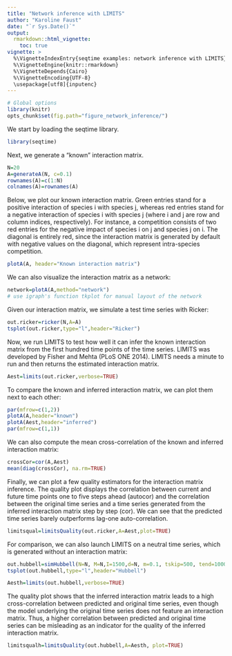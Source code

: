 ```yaml
---
title: "Network inference with LIMITS"
author: "Karoline Faust"
date: "`r Sys.Date()`"
output:
  rmarkdown::html_vignette:
    toc: true
vignette: >
  %\VignetteIndexEntry{seqtime examples: network inference with LIMITS}
  %\VignetteEngine{knitr::rmarkdown}
  %\VignetteDepends{Cairo}
  %\VignetteEncoding{UTF-8}
  \usepackage[utf8]{inputenc}
---
```


```r
# Global options
library(knitr)
opts_chunk$set(fig.path="figure_network_inference/")
```

We start by loading the seqtime library.

```r
library(seqtime)
```

Next, we generate a "known" interaction matrix.

```r
N=20
A=generateA(N, c=0.1)
rownames(A)=c(1:N)
colnames(A)=rownames(A)
```

Below, we plot our known interaction matrix. Green entries stand for a positive interaction of species i with species j, whereas red entries stand for a negative interaction of species i with species j (where i and j are row and column indices, respectively). For instance, a competition consists of two red entries for the negative impact of species i on j and species j on i. The diagonal is entirely red, since the interaction matrix is generated by default with negative values on the diagonal, which represent intra-species competition.

```r
plotA(A, header="Known interaction matrix")
```

We can also visualize the interaction matrix as a network:

```r
network=plotA(A,method="network")
# use igraph's function tkplot for manual layout of the network
```

Given our interaction matrix, we simulate a test time series with Ricker:

```r
out.ricker=ricker(N,A=A)
tsplot(out.ricker,type="l",header="Ricker")
```

Now, we run LIMITS to test how well it can infer the known interaction matrix from the first hundred time points of the time series. LIMITS was developed by Fisher and Mehta (PLoS ONE 2014).
LIMITS needs a minute to run and then returns the estimated interaction matrix.

```r
Aest=limits(out.ricker,verbose=TRUE)
```

To compare the known and inferred interaction matrix, we can plot them next to each other:

```r
par(mfrow=c(1,2))
plotA(A,header="known")
plotA(Aest,header="inferred")
par(mfrow=c(1,1))
```

We can also compute the mean cross-correlation of the known and inferred interaction matrix:

```r
crossCor=cor(A,Aest)
mean(diag(crossCor), na.rm=TRUE)
```

Finally, we can plot a few quality estimators for the interaction matrix inference. The quality plot displays the correlation between current and future time points one to five steps ahead (autocor) and the correlation between the original time series and a time series generated from the inferred interaction matrix step by step (cor). We can see that the predicted time series barely outperforms lag-one auto-correlation.

```r
limitsqual=limitsQuality(out.ricker,A=Aest,plot=TRUE)
```

For comparison, we can also launch LIMITS on a neutral time series, which is generated without an interaction matrix:

```r
out.hubbell=simHubbell(N=N, M=N,I=1500,d=N, m=0.1, tskip=500, tend=1000)
tsplot(out.hubbell,type="l",header="Hubbell")
```


```r
Aesth=limits(out.hubbell,verbose=TRUE)
```

The quality plot shows that the inferred interaction matrix leads to a high cross-correlation between predicted and original time series, even though the model underlying the original time series does not feature an interaction matrix. Thus, a higher correlation between predicted and original time series can be misleading as an indicator for the quality of the inferred interaction matrix.

```r
limitsqualh=limitsQuality(out.hubbell,A=Aesth, plot=TRUE)
```


